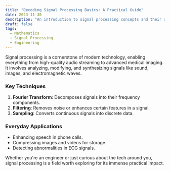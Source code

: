 ```yaml
---
title: "Decoding Signal Processing Basics: A Practical Guide"
date: 2023-11-30
description: "An introduction to signal processing concepts and their applications in engineering and everyday life."
draft: false
tags:
  - Mathematics
  - Signal Processing
  - Engineering
---
```


Signal processing is a cornerstone of modern technology, enabling everything from high-quality audio streaming to advanced medical imaging. It involves analyzing, modifying, and synthesizing signals like sound, images, and electromagnetic waves.

### Key Techniques

1. **Fourier Transform**: Decomposes signals into their frequency components.
2. **Filtering**: Removes noise or enhances certain features in a signal.
3. **Sampling**: Converts continuous signals into discrete data.

### Everyday Applications

- Enhancing speech in phone calls.
- Compressing images and videos for storage.
- Detecting abnormalities in ECG signals.

Whether you're an engineer or just curious about the tech around you, signal processing is a field worth exploring for its immense practical impact.
